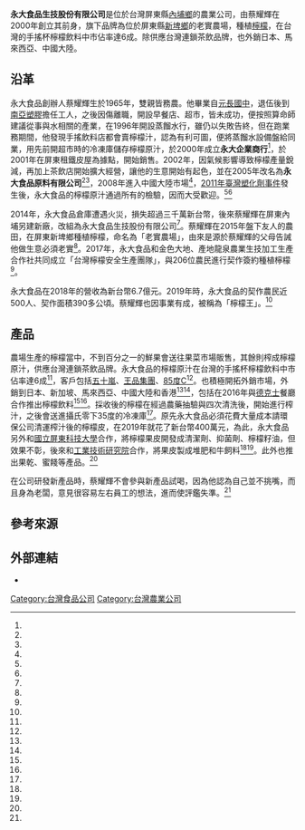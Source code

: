 {{Infobox company
| name = 永大食品生技股份有限公司
| name_en = YONGDA FOOD TECHNOLOGY CO., LTD.
| logo = 
| logo_size = 
| logo_caption = 
| image =          
| image_size =
| image_caption =
| former_name =
| type = <!-- 僅限[[上市公司|上市公司]]或[[私人公司|私人公司]]。其它分類請放入內文。 -->
| trading_name = 
| native_name = 
| native_name_lang = <!-- 公司名稱原文語言的ISO 639-1代碼。例如填寫「ja」表示日語。 -->
| other_name = 
| traded_as = 
| ISIN = 
| local_code_name= TW
| local_code = 27795333
| fate = 
| predecessor = 
| successor = 
| foundation = {{Start date and age|2005|5|23}}<br>{{ROC}}
| defunct = <!-- {{End date|YYYY|MM|DD}} -->
| location = {{ROC}}[[屏東縣|屏東縣]]內埔鄉竹圍村永豐巷19號
| locations = 
| area_served = 
| founder = 
| key_people = 蔡耀輝
| industry = 
| products = 
| services = 
| revenue = 
| operating_income = 
| net_income = 
| aum = <!-- 僅適用於金融服務類公司。 -->
| assets = 360,000萬元新台幣
| equity = 
| owner = 
| num_employees = 
| num_employees_year = 
| parent = 
| divisions = 
| subsid = 
| homepage = <!-- {{URL|example.com/}} -->
| slogan = 
| capital = 273,900萬元新台幣
| market_value = 
| P/E_ratio = 
| earnings_per_share = 
| net_asset_value = 
| accounting_period = 
| major_shareholder = 
| footnotes = 
}}
'''永大食品生技股份有限公司'''是位於台灣屏東縣[[內埔鄉|內埔鄉]]的農業公司，由蔡耀輝在2000年創立其前身，旗下品牌為位於屏東縣[[新埤鄉|新埤鄉]]的老實農場，種植[[檸檬|檸檬]]，在台灣的手搖杯檸檬飲料中市佔率達6成。除供應台灣連鎖茶飲品牌，也外銷日本、馬來西亞、中國大陸。

== 沿革 ==
永大食品創辦人蔡耀輝生於1965年，雙親皆務農。他畢業自[[雲林縣立元長國民中學|元長國中]]，退伍後到[[南亞塑膠|南亞塑膠]]擔任工人，之後因傷離職，開設早餐店、超市，皆未成功，便按照算命師建議從事與水相關的產業，在1996年開設蒸餾水行，雖仍以失敗告終，但在跑業務期間，他發現手搖飲料店都會賣檸檬汁，認為有利可圖，便將蒸餾水設備盤給同業，用先前開超市時的冷凍庫儲存檸檬原汁，於2000年成立'''永大企業商行'''<ref name="官網"/>，於2001年在屏東租鐵皮屋為據點，開始銷售。2002年，因氣候影響導致檸檬產量銳減，再加上茶飲店開始擴大經營，讓他的生意開始有起色，並在2005年改名為'''永大食品原料有限公司'''<ref name="今周刊"/><ref name="官網"/>，2008年進入中國大陸市場<ref name="鏡1"/>，[[2011年臺灣塑化劑事件|2011年臺灣塑化劑事件]]發生後，永大食品的檸檬原汁通過所有的檢驗，因而大受歡迎。<ref name="天下"/><ref name="遠見"/>

2014年，永大食品倉庫遭遇火災，損失超過三千萬新台幣，後來蔡耀輝在屏東內埔另建新廠，改組為永大食品生技股份有限公司<ref name="官網"/>。蔡耀輝在2015年盤下友人的農田，在屏東新埤鄉種植檸檬，命名為「老實農場」，由來是源於蔡耀輝的父母告誡他做生意必須老實<ref name="鏡9"/>。2017年，永大食品和金色大地、產地龍泉農業生技加工生產合作社共同成立「台灣檸檬安全生產團隊」，與206位農民進行契作簽約種植檸檬<ref name="鏡0"/>。

永大食品在2018年的營收為新台幣6.7億元。2019年時，永大食品的契作農民近500人、契作面積390多公頃。蔡耀輝也因事業有成，被稱為「檸檬王」。<ref name="鏡1"/>

== 產品 ==
農場生產的檸檬當中，不到百分之一的鮮果會送往果菜市場販售，其餘則榨成檸檬原汁，供應台灣連鎖茶飲品牌。永大食品的檸檬原汁在台灣的手搖杯檸檬飲料中市佔率達6成<ref name="鏡0"/>，客戶包括[[五十嵐_(臺灣)|五十嵐]]、[[王品集團|王品集團]]、[[85度C|85度C]]<ref name="遠見"/>。也積極開拓外銷市場，外銷到日本、新加坡、馬來西亞、中國大陸和香港<ref name="鏡7"/><ref name="天下"/>，包括在2016年與[[德克士|德克士]]餐廳合作推出檸檬飲料<ref name="遠見"/><ref name="TVBS"/>。採收後的檸檬在經過農藥抽驗與四次清洗後，開始進行榨汁，之後會送進攝氏零下35度的冷凍庫<ref name="鏡1"/>。原先永大食品必須花費大量成本請環保公司清運榨汁後的檸檬皮，在2019年就花了新台幣400萬元，為此，永大食品另外和[[國立屏東科技大學|國立屏東科技大學]]合作，將檸檬果皮開發成清潔劑、抑菌劑、檸檬籽油，但效果不彰，後來和[[工業技術研究院|工業技術研究院]]合作，將果皮製成堆肥和牛飼料<ref name="天下"/><ref name="鉅亨"/>。此外也推出果乾、蜜餞等產品。<ref name="中時"/>

在公司研發新產品時，蔡耀輝不會參與新產品試喝，因為他認為自己並不挑嘴，而且身為老闆，意見很容易左右員工的想法，進而使評鑑失準。<ref name="鏡10"/>

== 參考來源 ==
{{Reflist|2|refs =
<ref name="官網">{{cite web |url=http://www.twydfood.com/default1.asp |language=zh-tw |title=永大食品生技股份有限公司 |publisher=永大食品生技股份有限公司 |date= |accessdate=2020-10-28 |archive-date=2020-09-21 |archive-url=https://web.archive.org/web/20200921185724/http://www.twydfood.com/default1.asp |dead-url=no }}</ref>

<ref name="鉅亨">{{cite news |title=〈工業技術資訊月刊〉將廢棄果皮化為綠金再使用 |url=https://news.cnyes.com/news/id/4449469 |language=zh-tw |author=工業技術資訊月刊 |publisher=Anue鉅亨 |date=2020-03-07 |accessdate=2020-10-28 |archive-date=2020-11-02 |archive-url=https://web.archive.org/web/20201102085007/https://news.cnyes.com/news/id/4449469 |dead-url=no }}</ref>

<ref name="鏡0">{{cite news |title=【台灣檸檬專題】從農場到餐桌　開創全新產業價值鏈 |url=https://www.mirrormedia.mg/story/20170422mkt001/ |language=zh-tw |author= |publisher=鏡周刊 |date=2017-04-22 |accessdate=2020-10-28 |archive-date=2020-11-02 |archive-url=https://web.archive.org/web/20201102053005/https://www.mirrormedia.mg/story/20170422mkt001/ |dead-url=no }}</ref>

<ref name="鏡1">{{cite news |title=【頭家開講】魯蛇賣檬翻身稱王　永大食品總經理蔡耀輝 |url=https://www.mirrormedia.mg/story/20190605bus001/ |language=zh-tw |author=邱莞仁、吳貞慧、陳昱弼、楊茜婷 |publisher=鏡周刊 |date=2019-06-11 |accessdate=2020-10-28 |archive-date=2020-10-31 |archive-url=https://web.archive.org/web/20201031051508/https://www.mirrormedia.mg/story/20190605bus001/ |dead-url=no }}</ref>

<ref name="鏡7">{{cite news |title=【魯蛇變檸檬王番外篇】高階人才不願南漂　他每年加薪6%讓員工變股東 |url=https://www.mirrormedia.mg/story/20190605bus007/ |language=zh-tw |author=邱莞仁、吳貞慧、陳昱弼 |publisher=鏡周刊 |date=2019-06-10 |accessdate=2020-10-28 |archive-date=2020-10-31 |archive-url=https://web.archive.org/web/20201031160845/https://www.mirrormedia.mg/story/20190605bus007/ |dead-url=no }}</ref>

<ref name="鏡9">{{cite news |title=【頭家帶路】古意老闆的口袋美食　和這2字脫不了關係 |url=https://www.mirrormedia.mg/story/20190605bus009/ |language=zh-tw |author=邱莞仁、吳貞慧、陳昱弼 |publisher=鏡周刊 |date=2019-06-10 |accessdate=2020-10-28 |archive-date=2021-01-27 |archive-url=https://web.archive.org/web/20210127041554/https://www.mirrormedia.mg/story/20190605bus009/ |dead-url=no }}</ref>

<ref name="鏡10">{{cite news |title=【你不知道的頭家】老董因為這個原因　試吃新品絕不參加 |url=https://www.mirrormedia.mg/story/20190605bus010/ |language=zh-tw |author=邱莞仁、吳貞慧、陳昱弼 |publisher=鏡周刊 |date=2019-06-10 |accessdate=2020-10-28 |archive-date=2020-12-18 |archive-url=https://web.archive.org/web/20201218120810/https://www.mirrormedia.mg/story/20190605bus010/ |dead-url=no }}</ref>

<ref name="天下">{{cite news|title=4度創業失敗做對一件事，屏東阿伯翻身成亞洲檸檬汁大王 |url=https://www.cw.com.tw/article/5091549 |language=zh-tw |author= 羊敏丹 |publisher=天下雜誌 |date=2018-08-09 |accessdate=2020-10-28 }}</ref>

<ref name="遠見">{{cite news |title=吃炸雞配檸檬飲 永大食品榨出4億商機 |url=https://www.gvm.com.tw/article/22942 |language=zh-tw |author=陳承璋 |publisher=遠見雜誌 |date=2017-04-27 |accessdate=2020-10-28 |archive-date=2020-11-25 |archive-url=https://web.archive.org/web/20201125202033/https://www.gvm.com.tw/article/22942 |dead-url=no }}</ref>

<ref name="TVBS">{{cite news |title=台檸檬跨海狂賣5500噸　創綠金奇蹟 |url=https://news.tvbs.com.tw/life/931603 |language=zh-tw |author=廖雅玉、高志宏 |publisher=TVBS |date=2018-06-03 |accessdate=2020-10-28 |archive-date=2020-11-01 |archive-url=https://web.archive.org/web/20201101015123/https://news.tvbs.com.tw/life/931603 |dead-url=no }}</ref>

<ref name="今周刊">{{cite news |title=一個貧農之子 如何拚成台灣檸檬王？ |url=https://www.businesstoday.com.tw/article-content-92751-162091-一個貧農之子%20如何拚成台灣檸檬王？ |language=zh-tw |author=林鳳琪、陳弘岱 |publisher=今周刊 |date=2017-02-23 |accessdate=2020-10-28 |archive-date=2020-11-02 |archive-url=https://web.archive.org/web/20201102070545/https://www.businesstoday.com.tw/article-content-92751-162091-%E4%B8%80%E5%80%8B%E8%B2%A7%E8%BE%B2%E4%B9%8B%E5%AD%90%20%E5%A6%82%E4%BD%95%E6%8B%9A%E6%88%90%E5%8F%B0%E7%81%A3%E6%AA%B8%E6%AA%AC%E7%8E%8B%EF%BC%9F |dead-url=no }}</ref>

<ref name="中時">{{cite news |title=永大食品廠加工檸檬原汁 進軍大陸市場 |url=https://www.chinatimes.com/realtimenews/20161027005754-260405?chdtv |language=zh-tw |author= |publisher=中時電子報 |date=2016-10-27 |accessdate=2020-10-28 |archive-date=2020-10-31 |archive-url=https://web.archive.org/web/20201031073813/https://www.chinatimes.com/realtimenews/20161027005754-260405?chdtv |dead-url=no }}</ref>

}}

== 外部連結 ==
*{{Official website|http://www.twydfood.com/default1.asp|永大食品生技股份有限公司}}

[[Category:台灣食品公司|Category:台灣食品公司]]
[[Category:台灣農業公司|Category:台灣農業公司]]